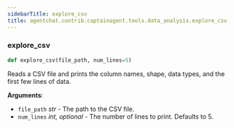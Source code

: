 ```yaml
---
sidebarTitle: explore_csv
title: agentchat.contrib.captainagent.tools.data_analysis.explore_csv
---
```


### explore\_csv

```python
def explore_csv(file_path, num_lines=5)
```

Reads a CSV file and prints the column names, shape, data types, and the first few lines of data.

**Arguments**:

- `file_path` _str_ - The path to the CSV file.
- `num_lines` _int, optional_ - The number of lines to print. Defaults to 5.

